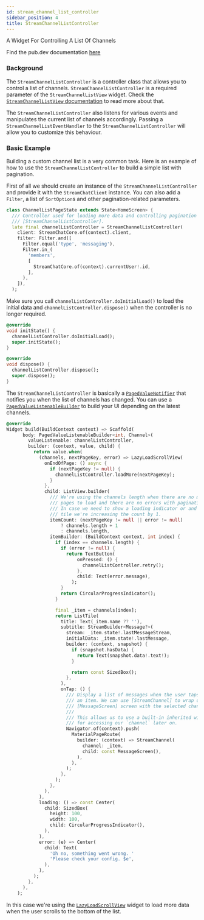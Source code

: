 ```yaml
---
id: stream_channel_list_controller
sidebar_position: 4
title: StreamChannelListController
---
```


A Widget For Controlling A List Of Channels

Find the pub.dev documentation [here](https://pub.dev/documentation/stream_chat_flutter_core/latest/stream_chat_flutter_core/StreamChannelListController-class.html)

### Background

The `StreamChannelListController` is a controller class that allows you to control a list of channels.
`StreamChannelListController` is a required parameter of the `StreamChannelListView` widget.
Check the [`StreamChannelListView` documentation](../stream_chat_flutter/stream_channel_list_view.mdx) to read more about that.

The `StreamChannelListController` also listens for various events and manipulates the current list of channels accordingly.
Passing a `StreamChannelListEventHandler` to the `StreamChannelListController` will allow you to customize this behaviour.

### Basic Example

Building a custom channel list is a very common task. Here is an example of how to use the `StreamChannelListController` to build a simple list with pagination.

First of all we should create an instance of the `StreamChannelListController` and provide it with the `StreamChatClient` instance.
You can also add a `Filter`, a list of `SortOption`s and other pagination-related parameters.

```dart
class ChannelListPageState extends State<HomeScreen> {
  /// Controller used for loading more data and controlling pagination in
  /// [StreamChannelListController].
  late final channelListController = StreamChannelListController(
    client: StreamChatCore.of(context).client,
    filter: Filter.and([
      Filter.equal('type', 'messaging'),
      Filter.in_(
        'members',
        [
          StreamChatCore.of(context).currentUser!.id,
        ],
      ),
    ]),
  );
```

Make sure you call `channelListController.doInitialLoad()` to load the initial data and `channelListController.dispose()` when the controller is no longer required.

```dart
@override
void initState() {
  channelListController.doInitialLoad();
  super.initState();
}

@override
void dispose() {
  channelListController.dispose();
  super.dispose();
}
```

The `StreamChannelListController` is basically a [`PagedValueNotifier`](./paged_value_notifier.mdx) that notifies you when the list of channels has changed.
You can use a [`PagedValueListenableBuilder`](./paged_value_listenable_builder.mdx) to build your UI depending on the latest channels.

```dart
@override
Widget build(BuildContext context) => Scaffold(
      body: PagedValueListenableBuilder<int, Channel>(
        valueListenable: channelListController,
        builder: (context, value, child) {
          return value.when(
            (channels, nextPageKey, error) => LazyLoadScrollView(
              onEndOfPage: () async {
                if (nextPageKey != null) {
                  channelListController.loadMore(nextPageKey);
                }
              },
              child: ListView.builder(
                /// We're using the channels length when there are no more
                /// pages to load and there are no errors with pagination.
                /// In case we need to show a loading indicator or and error
                /// tile we're increasing the count by 1.
                itemCount: (nextPageKey != null || error != null)
                    ? channels.length + 1
                    : channels.length,
                itemBuilder: (BuildContext context, int index) {
                  if (index == channels.length) {
                    if (error != null) {
                      return TextButton(
                          onPressed: () {
                            channelListController.retry();
                          },
                          child: Text(error.message),
                        );
                    }
                    return CircularProgressIndicator();
                  }

                  final _item = channels[index];
                  return ListTile(
                    title: Text(_item.name ?? ''),
                    subtitle: StreamBuilder<Message?>(
                      stream: _item.state!.lastMessageStream,
                      initialData: _item.state!.lastMessage,
                      builder: (context, snapshot) {
                        if (snapshot.hasData) {
                          return Text(snapshot.data!.text!);
                        }

                        return const SizedBox();
                      },
                    ),
                    onTap: () {
                      /// Display a list of messages when the user taps on
                      /// an item. We can use [StreamChannel] to wrap our
                      /// [MessageScreen] screen with the selected channel.
                      ///
                      /// This allows us to use a built-in inherited widget
                      /// for accessing our `channel` later on.
                      Navigator.of(context).push(
                        MaterialPageRoute(
                          builder: (context) => StreamChannel(
                            channel: _item,
                            child: const MessageScreen(),
                          ),
                        ),
                      );
                    },
                  );
                },
              ),
            ),
            loading: () => const Center(
              child: SizedBox(
                height: 100,
                width: 100,
                child: CircularProgressIndicator(),
              ),
            ),
            error: (e) => Center(
              child: Text(
                'Oh no, something went wrong. '
                'Please check your config. $e',
              ),
            ),
          );
        },
      ),
    );
```

In this case we're using the [`LazyLoadScrollView`](./lazy_load_scroll_view.mdx) widget to load more data when the user scrolls to the bottom of the list.